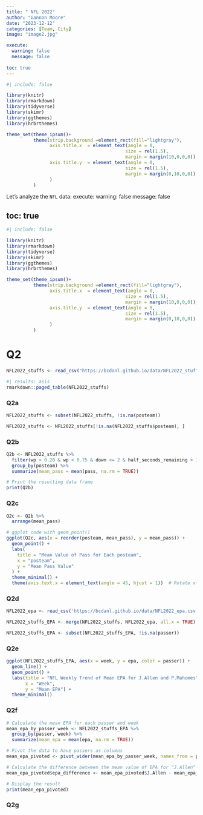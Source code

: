 ```yaml
---
title: " NFL 2022"
author: "Gannon Moore"
date: "2023-12-12"
categories: [Team, City]
image: "image2.jpg"

execute: 
  warning: false
  message: false
  
toc: true
---
```

```r
#| include: false

library(knitr)
library(rmarkdown)
library(tidyverse)
library(skimr)
library(ggthemes)
library(hrbrthemes)

theme_set(theme_ipsum()+
          theme(strip.background =element_rect(fill="lightgray"),
                axis.title.x  = element_text(angle = 0,
                                            size = rel(1.5),
                                            margin = margin(10,0,0,0)),
                axis.title.y  = element_text(angle = 0,
                                            size = rel(1.5),
                                            margin = margin(0,10,0,0))
                )
          )
```

Let's analyze the `NFL` data:
execute:
  warning: false
  message: false
 
toc: true
---
```r
#| include: false

library(knitr)
library(rmarkdown)
library(tidyverse)
library(skimr)
library(ggthemes)
library(hrbrthemes)

theme_set(theme_ipsum()+
          theme(strip.background =element_rect(fill="lightgray"),
                axis.title.x  = element_text(angle = 0,
                                            size = rel(1.5),
                                            margin = margin(10,0,0,0)),
                axis.title.y  = element_text(angle = 0,
                                            size = rel(1.5),
                                            margin = margin(0,10,0,0))
                )
          )
```

# Q2

```r

NFL2022_stuffs <- read_csv("https://bcdanl.github.io/data/NFL2022_stuffs.csv")

```
```r
#| results: asis
rmarkdown::paged_table(NFL2022_stuffs)
```

### Q2a

```r
NFL2022_stuffs <- subset(NFL2022_stuffs, !is.na(posteam))

NFL2022_stuffs <- NFL2022_stuffs[!is.na(NFL2022_stuffs$posteam), ]

```

### Q2b

```r


Q2b <- NFL2022_stuffs %>%
  filter(wp > 0.20 & wp < 0.75 & down <= 2 & half_seconds_remaining > 120) %>%
  group_by(posteam) %>%
  summarize(mean_pass = mean(pass, na.rm = TRUE))

# Print the resulting data frame
print(Q2b)

```

### Q2c

```r
Q2c <- Q2b %>%
  arrange(mean_pass)

# ggplot code with geom_point()
ggplot(Q2c, aes(x = reorder(posteam, mean_pass), y = mean_pass)) +
  geom_point() +
  labs(
    title = "Mean Value of Pass for Each posteam",
    x = "posteam",
    y = "Mean Pass Value"
  ) +
  theme_minimal() +
  theme(axis.text.x = element_text(angle = 45, hjust = 1))  # Rotate x-axis labels for better readability
```


### Q2d

```r
NFL2022_epa <- read_csv('https://bcdanl.github.io/data/NFL2022_epa.csv')
```

```r
NFL2022_stuffs_EPA <- merge(NFL2022_stuffs, NFL2022_epa, all.x = TRUE)

NFL2022_stuffs_EPA <- subset(NFL2022_stuffs_EPA, !is.na(passer))

```


### Q2e
```r
ggplot(NFL2022_stuffs_EPA, aes(x = week, y = epa, color = passer)) +
  geom_line() +
  geom_point() +
  labs(title = "NFL Weekly Trend of Mean EPA for J.Allen and P.Mahomes",
       x = "Week",
       y = "Mean EPA") +
  theme_minimal()
```

### Q2f
```r
# Calculate the mean EPA for each passer and week
mean_epa_by_passer_week <- NFL2022_stuffs_EPA %>%
  group_by(passer, week) %>%
  summarize(mean_epa = mean(epa, na.rm = TRUE))

# Pivot the data to have passers as columns
mean_epa_pivoted <- pivot_wider(mean_epa_by_passer_week, names_from = passer, values_from = mean_epa)

# Calculate the difference between the mean value of EPA for "J.Allen" and "P.Mahomes"
mean_epa_pivoted$epa_difference <- mean_epa_pivoted$J.Allen - mean_epa_pivoted$P.Mahomes

# Display the result
print(mean_epa_pivoted)
```

### Q2g
```r

```

